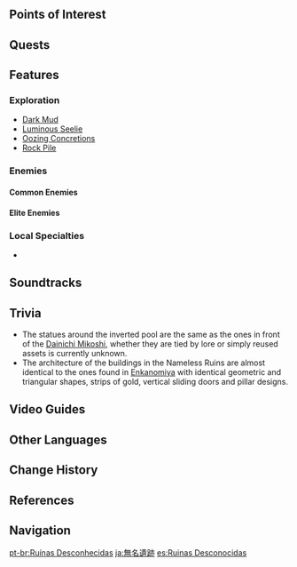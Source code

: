 {{Location Infobox
|image        = Nameless Ruins.png
|type         = Subarea
|region       = Liyue
|area         = The Chasm: Underground Mines
|map          = The Chasm: Underground Mines
}}
{{Location Intro|description=<p>There are massive mounds of solid dark mud at the floor of the ruins (which do not act like actual Dark Mud), and at the roof of the cave is an upside-down ruin that contains a water pool.</p><p>There is a purple barrier around the [[Upside-Down City]] that can only be removed in ''[[The Grave of the Guarded]]'', which is part of the [[Chapter II]]: Act IV - ''[[Requiem of the Echoing Depths]]'' [[Archon Quest]].</p>}}

==Points of Interest==
{{Locations by Category Table|type=Points of Interest}}

==Quests==
{{Quests by Category List|heo=1}}

==Features==
===Exploration===
* [[Dark Mud]]
* [[Luminous Seelie]]
* [[Oozing Concretions]]
* [[Rock Pile]]

===Enemies===
====Common Enemies====
{{Enemy List|Floating Hydro Fungus;Hilichurl;Hilichurl Fighter;Cryo Whopperflower;Geo Slime;Large Geo Slime}}

====Elite Enemies====
{{Column|2| {{Enemy List|Electro Abyss Mage;Hydro Abyss Mage;Pyro Abyss Mage;Ruin Guard;Ruin Grader;Black Serpent Knight: Windcutter;Shadowy Husk: Standard Bearer;Shadowy Husk: Defender}}
}}

===Local Specialties===
* {{Item|Noctilucous Jade}}
<!--
===Interactables===

==Puzzles==

==NPCs==
*

==Lore==
-->
==Soundtracks==
{{Soundtracks by Category Table|Nameless Ruins Soundtracks|header=Nameless Ruins}}
<!--
==Gallery==
<gallery>

</gallery>-->

==Trivia==
* The statues around the inverted pool are the same as the ones in front of the [[Dainichi Mikoshi]], whether they are tied by lore or simply reused assets is currently unknown.
* The architecture of the buildings in the Nameless Ruins are almost identical to the ones found in [[Enkanomiya]] with identical geometric and triangular shapes, strips of gold, vertical sliding doors and pillar designs.

==Video Guides==
{{EVT
|video1   = https://youtu.be/0NzzvZ8JvvY
|caption1 = Unlock Waypoint in Nameless Ruins Guide
}}

==Other Languages==
{{Other Languages
|en      = Nameless Ruins
|zhs     = 无名遗迹
|zhs_rm  = Wúmíng Yíjì
|zht     = 無名遺蹟
|zht_rm  = Wúmíng Yíjī
|zh_tl   = Nameless Ruins
|ja      = {{Rubi|無|む|名|めい|遺|い|跡|せき}}
|ja_rm   = Mumei Iseki<ref>[[Map]], Label: Nameless Ruins (Japanese)</ref>
|ja_tl   = Nameless Ruins
|ko      = 무명의 유적
|ko_rm   = Mumyeong-ui Yujeok
|ko_tl   = Nameless Ruins
|es      = Ruinas Desconocidas
|es_tl   = Unknown Ruins
|fr      = Ruines anonymes
|fr_tl   = Anonymous Ruins
|ru      = Безымянные руины
|ru_tl   = Nameless Ruins
|th      = Nameless Ruins
|vi      = {{tt|Di Tích|遺蹟}} {{tt|Vô Danh|無名}}
|vi_tl   = Nameless Ruin
|de      = Namenlose Ruine
|de_tl   = Nameless Ruin
|id      = Nameless Ruins
|pt      = Ruínas Desconhecidas
|pt_tl   = Unknown Ruins
|tr      = İsimsiz Harabeler
|tr_tl   = 
|it      = Rovine Ignote
|it_tl   = Unknown Ruins
}}

==Change History==
{{Change History|2.6}}

==References==
{{Reflist}}

==Navigation==
{{Area Navbox|Liyue}}

[[pt-br:Ruínas Desconhecidas]]
[[ja:無名遺跡]]
[[es:Ruinas Desconocidas]]